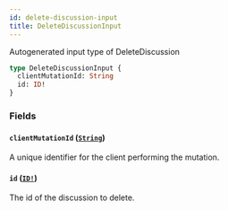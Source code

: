 ```yaml
---
id: delete-discussion-input
title: DeleteDiscussionInput
---
```


Autogenerated input type of DeleteDiscussion

```graphql
type DeleteDiscussionInput {
  clientMutationId: String
  id: ID!
}
```

### Fields

#### `clientMutationId` ([`String`](/docs/api/scalars/string))

A unique identifier for the client performing the mutation.

#### `id` ([`ID!`](/docs/api/scalars/id))

The id of the discussion to delete.
